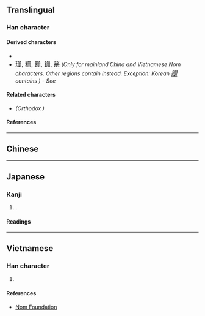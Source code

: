 {{also|冊}}
{{character info}}
==Translingual==

===Han character===
{{Han char|rn=13|rad=冂|as=03|sn=5|four=77440|canj=BBM|ids=⿻⿰冂冂一}}

====Derived characters====
* {{l|mul|[[𡊢]], [[姗]], [[𪨪]], [[𪭪]], [[栅]], [[𤇒]], [[𥑬]], [[𮁧]], [[𫟶]], [[删]], [[𬅡]], [[𮤊]], [[𣆑]]}}
*  <font size=3, lang="zh-hans">[[珊#Translingual|珊]], [[粣#Translingual|粣]], [[跚#Translingual|跚]], [[銏#Translingual|銏]], [[笧#Translingual|笧]]</font> ''(Only for mainland China and Vietnamese Nom characters. Other regions contain  instead. Exception: Korean <font size=3, lang="zh-hans">[[跚#Translingual|跚]]</font> contains {{l|mul|册}}) - See {{w|Han unification}}''

====Related characters====
* {{l|mul|[[冊]]}} ''(Orthodox {{w|Traditional Chinese characters|traditional form}})''

====References====
{{Han ref|kx=0129.051|dkj=01516|dj=0289.210|hdz=10099.080|uh=518C}}

----

==Chinese==
{{zh-see|冊|sv}}

----

==Japanese==

===Kanji===
{{ja-kanji|grade=|rs=冂03}}

# {{alternative form of|ja|冊}}.

====Readings====
{{ja-readings
|goon=しゃく
|kanon=さく
|kanyoon=さつ
|kun=ふみ
}}

----

==Vietnamese==

===Han character===
{{vi-readings|rs=冂03|reading=[[sách]]}}

# {{han tu form of|sách|[[book]]}}

====References====
* [http://nomfoundation.org/common/nom_details.php?codepoint=518C Nom Foundation]